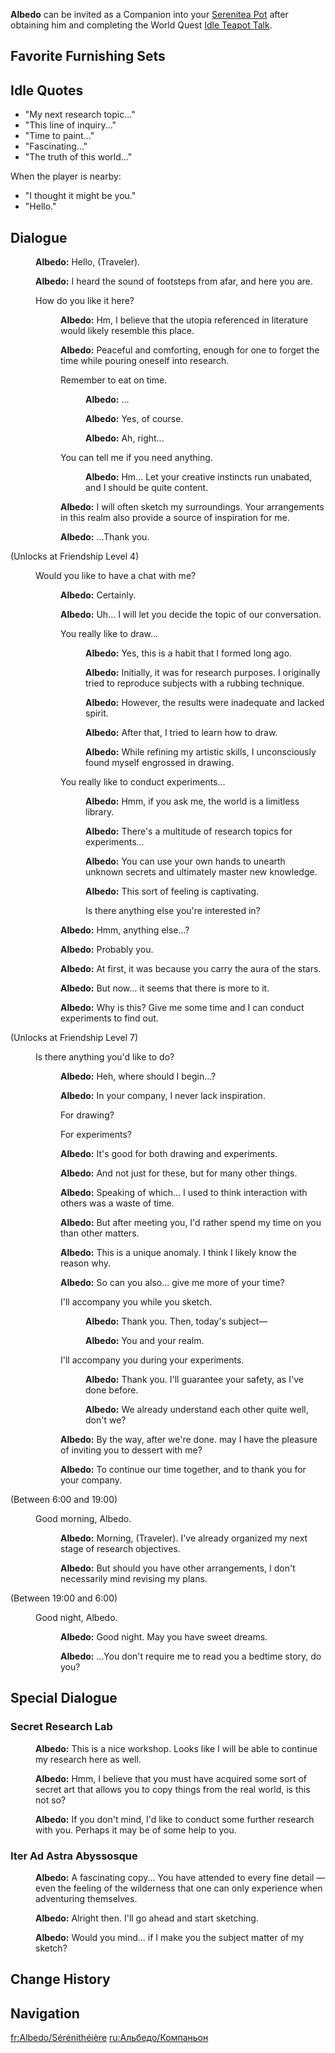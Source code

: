 {{CharacterTabs}}
{{Furnishing Infobox
|title          = Albedo
|id             = 368126
|image          = Character Albedo Thumb.png
|category       = Companion
|subcategory    = Companion
|rarity         = 5
|adeptal_energy = 300
|load           = 1200
|description    = Character In-Residence
}}
'''Albedo''' can be invited as a Companion into your [[Serenitea Pot]] after obtaining him and completing the World Quest [[Idle Teapot Talk]].

==Favorite Furnishing Sets==
{{HousingCompanion|favorite}}
{{Companion Favor Table}}

==Idle Quotes==
*"My next research topic..."
*"This line of inquiry..."
*"Time to paint..."
*"Fascinating..."
*"The truth of this world..."
When the player is nearby:
*"I thought it might be you."
*"Hello."

==Dialogue==
{{Dialogue start}}
:{{A|vo albedo mimitomo hello 01.ogg}} '''Albedo:''' Hello, (Traveler).
:{{A|vo albedo mimitomo hello 02.ogg}} '''Albedo:''' I heard the sound of footsteps from afar, and here you are.
:{{DIcon}} How do you like it here?
::{{A|vo albedo mimitomo friendship1 01.ogg}} '''Albedo:''' Hm, I believe that the utopia referenced in literature would likely resemble this place.
::{{A|vo albedo mimitomo friendship1 02.ogg}} '''Albedo:''' Peaceful and comforting, enough for one to forget the time while pouring oneself into research.
::{{DIcon}} Remember to eat on time.
:::{{A|vo albedo mimitomo friendship1 03a 1.ogg}} '''Albedo:''' ...
:::{{A|vo albedo mimitomo friendship1 03a 2.ogg}} '''Albedo:''' Yes, of course.
:::{{A|vo albedo mimitomo friendship1 03a 3.ogg}} '''Albedo:''' Ah, right...
::{{DIcon}} You can tell me if you need anything.
:::{{A|vo albedo mimitomo friendship1 03b.ogg}} '''Albedo:''' Hm... Let your creative instincts run unabated, and I should be quite content.
::{{A|vo albedo mimitomo friendship1 04.ogg}} '''Albedo:''' I will often sketch my surroundings. Your arrangements in this realm also provide a source of inspiration for me.
::{{A|vo albedo mimitomo friendship1 05.ogg}} '''Albedo:''' ...Thank you.
;(Unlocks at Friendship Level 4)
:{{DIcon}} Would you like to have a chat with me?
::{{A|vo albedo mimitomo friendship2 01.ogg}} '''Albedo:''' Certainly.
::{{A|vo albedo mimitomo friendship2 02.ogg}} '''Albedo:''' Uh... I will let you decide the topic of our conversation.
::{{DIcon}} You really like to draw...
:::{{A|vo albedo mimitomo friendship2 03a 1.ogg}} '''Albedo:''' Yes, this is a habit that I formed long ago.
:::{{A|vo albedo mimitomo friendship2 03a 2.ogg}} '''Albedo:''' Initially, it was for research purposes. I originally tried to reproduce subjects with a rubbing technique.
:::{{A|vo albedo mimitomo friendship2 03a 3.ogg}} '''Albedo:''' However, the results were inadequate and lacked spirit.
:::{{A|vo albedo mimitomo friendship2 03a 4.ogg}} '''Albedo:''' After that, I tried to learn how to draw.
:::{{A|vo albedo mimitomo friendship2 03a 5.ogg}} '''Albedo:''' While refining my artistic skills, I unconsciously found myself engrossed in drawing.
::{{DIcon}} You really like to conduct experiments...
:::{{A|vo albedo mimitomo friendship2 03b 1.ogg}} '''Albedo:''' Hmm, if you ask me, the world is a limitless library.
:::{{A|vo albedo mimitomo friendship2 03b 2.ogg}} '''Albedo:''' There's a multitude of research topics for experiments...
:::{{A|vo albedo mimitomo friendship2 03b 3.ogg}} '''Albedo:''' You can use your own hands to unearth unknown secrets and ultimately master new knowledge.
:::{{A|vo albedo mimitomo friendship2 03b 4.ogg}} '''Albedo:''' This sort of feeling is captivating.
:::{{DIcon}} Is there anything else you're interested in?
::{{A|vo albedo mimitomo friendship2 04.ogg}} '''Albedo:''' Hmm, anything else...?
::{{A|vo albedo mimitomo friendship2 05.ogg}} '''Albedo:''' Probably you.
::{{A|vo albedo mimitomo friendship2 06.ogg}} '''Albedo:''' At first, it was because you carry the aura of the stars.
::{{A|vo albedo mimitomo friendship2 07.ogg}} '''Albedo:''' But now... it seems that there is more to it.
::{{A|vo albedo mimitomo friendship2 08.ogg}} '''Albedo:''' Why is this? Give me some time and I can conduct experiments to find out.
;(Unlocks at Friendship Level 7)
:{{DIcon}} Is there anything you'd like to do?
::{{A|vo albedo mimitomo friendship3 01.ogg}} '''Albedo:''' Heh, where should I begin...?
::{{A|vo albedo mimitomo friendship3 02.ogg}} '''Albedo:''' In your company, I never lack inspiration.
::{{DIcon}} For drawing?
::{{DIcon}} For experiments?
::{{A|vo albedo mimitomo friendship3 03.ogg}} '''Albedo:''' It's good for both drawing and experiments.
::{{A|vo albedo mimitomo friendship3 04.ogg}} '''Albedo:''' And not just for these, but for many other things.
::{{A|vo albedo mimitomo friendship3 05.ogg}} '''Albedo:''' Speaking of which... I used to think interaction with others was a waste of time.
::{{A|vo albedo mimitomo friendship3 06.ogg}} '''Albedo:''' But after meeting you, I'd rather spend my time on you than other matters.
::{{A|vo albedo mimitomo friendship3 07.ogg}} '''Albedo:''' This is a unique anomaly. I think I likely know the reason why.
::{{A|vo albedo mimitomo friendship3 08.ogg}} '''Albedo:''' So can you also... give me more of your time?
::{{DIcon}} I'll accompany you while you sketch.
:::{{A|vo albedo mimitomo friendship3 09a 1.ogg}} '''Albedo:''' Thank you. Then, today's subject&mdash;
:::{{A|vo albedo mimitomo friendship3 09a 2.ogg}} '''Albedo:''' You and your realm.
::{{DIcon}} I'll accompany you during your experiments.
:::{{A|vo albedo mimitomo friendship3 09b 1.ogg}} '''Albedo:''' Thank you. I'll guarantee your safety, as I've done before.
:::{{A|vo albedo mimitomo friendship3 09b 2.ogg}} '''Albedo:''' We already understand each other quite well, don't we?
::{{A|vo albedo mimitomo friendship3 10.ogg}} '''Albedo:''' By the way, after we're done. may I have the pleasure of inviting you to dessert with me?
::{{A|vo albedo mimitomo friendship3 11.ogg}} '''Albedo:''' To continue our time together, and to thank you for your company.
;<nowiki>(Between 6:00 and 19:00)</nowiki>
:{{DIcon}} Good morning, Albedo.
::{{A|vo albedo mimitomo morning 01.ogg}} '''Albedo:''' Morning, (Traveler). I've already organized my next stage of research objectives.
::{{A|vo albedo mimitomo morning 02.ogg}} '''Albedo:''' But should you have other arrangements, I don't necessarily mind revising my plans.
;<nowiki>(Between 19:00 and 6:00)</nowiki>
:{{DIcon}} Good night, Albedo.
::{{A|vo albedo mimitomo night 01.ogg}} '''Albedo:''' Good night. May you have sweet dreams.
::{{A|vo albedo mimitomo night 02.ogg}} '''Albedo:''' ...You don't require me to read you a bedtime story, do you?
{{Dialogue end}}

==Special Dialogue==
{{HousingCompanion|special}}

===Secret Research Lab===
{{Dialogue start}}
: {{A|vo mimitomo md albedo alchemy 01.ogg}} '''Albedo:''' This is a nice workshop. Looks like I will be able to continue my research here as well.
:{{A|vo mimitomo md albedo alchemy 02.ogg}} '''Albedo:''' Hmm, I believe that you must have acquired some sort of secret art that allows you to copy things from the real world, is this not so?
:{{A|vo mimitomo md albedo alchemy 03.ogg}} '''Albedo:''' If you don't mind, I'd like to conduct some further research with you. Perhaps it may be of some help to you.
{{Dialogue end}}

===Iter Ad Astra Abyssosque===
{{Dialogue start}}
:{{A|vo mimitomo md albedo adventure 01.ogg}} '''Albedo:''' A fascinating copy... You have attended to every fine detail &mdash; even the feeling of the wilderness that one can only experience when adventuring themselves.
:{{A|vo mimitomo md albedo adventure 02.ogg}} '''Albedo:''' Alright then. I'll go ahead and start sketching.
:{{A|vo mimitomo md albedo adventure 03.ogg}} '''Albedo:''' Would you mind... if I make you the subject matter of my sketch?
{{Dialogue end}}

==Change History==
{{Change History|1.6}}

==Navigation==
{{Furnishing Navbox/Living|Companion}}

[[fr:Albedo/Sérénithéière]]
[[ru:Альбедо/Компаньон]]